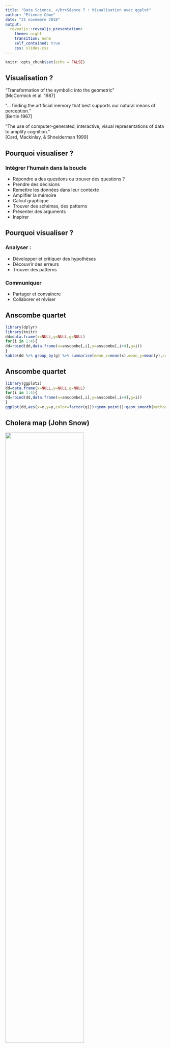 ```yaml
---
title: "Data Science, </br>Séance 7 : Visualisation avec ggplot"
author: "Etienne Côme"
date: "21 novembre 2018"
output:
  revealjs::revealjs_presentation:
    theme: night
    transition: none
    self_contained: true
    css: slides.css
---
```


```r
knitr::opts_chunk$set(echo = FALSE)
```



## Visualisation ?
“Transformation of the symbolic into the geometric”</br>
[McCormick et al. 1987]

“... finding the artificial memory that best supports our
natural means of perception.” </br>
[Bertin 1967]

“The use of computer-generated, interactive, visual
representations of data to amplify cognition.”</br>
[Card, Mackinlay, & Shneiderman 1999]


## Pourquoi visualiser ?
### Intégrer l'humain dans la boucle
<ul>
<li> Répondre a des questions ou trouver des questions ? 
<li> Prendre des décisions
<li> Remettre les données dans leur contexte
<li> Amplifier la mémoire
<li> Calcul graphique
<li> Trouver des schémas, des patterns
<li> Présenter des arguments
<li> Inspirer
</ul>

## Pourquoi visualiser ?

### Analyser :
<ul>
<li> Développer et critiquer des hypothèses
<li> Découvrir des erreurs
<li> Trouver des patterns
</ul>

### Communiquer
<ul>
<li> Partager et convaincre
<li> Collaborer et réviser
</ul>

## <span class="red">Anscombe quartet</span>

```r
library(dplyr)
library(knitr)
dd=data.frame(x=NULL,y=NULL,g=NULL)
for(i in 1:4){
dd=rbind(dd,data.frame(x=anscombe[,i],y=anscombe[,i+4],g=i))
}
kable(dd %>% group_by(g) %>% summarise(mean_x=mean(x),mean_y=mean(y),sd_x=sd(x),sd_y=sd(y)))
```

## <span class="red">Anscombe quartet</span> {data-background=#ffffff}

```r
library(ggplot2)
dd=data.frame(x=NULL,y=NULL,g=NULL)
for(i in 1:4){
dd=rbind(dd,data.frame(x=anscombe[,i],y=anscombe[,i+4],g=i))
}
ggplot(dd,aes(x=x,y=y,color=factor(g)))+geom_point()+geom_smooth(method='lm',se=FALSE,fullrange=TRUE,size=0.7,alpha=0.7)+facet_wrap(~g)
```



## Cholera map (John Snow)
<img src="./images/cholera.jpg" height="70%"></img>




## 
<h1 > <span class="green"> Visualiser </span><h1><h1>=</h1><h1>encoder dans des </h1><h1> <span class="red"> variables graphiques</span></h1><h1> les données</h1>



## <span class="red">Variables graphiques</span> {data-background=#ffffff}
<img src="./images/bertin1.png" height="700px"/>
<h4 class="orange" style="text-align:center"> Bertin Jacques, Sémiologie graphique, Paris, Mouton/Gauthier-Villars, 1967.</h4>



## <span class="red">Variables graphiques</span> {data-background=#ffffff}
<img src="./images/bertin2.png" height="65%"/>
<h4 class="orange" style="text-align:center"> Bertin Jacques, Sémiologie graphique, Paris, Mouton/Gauthier-Villars, 1967.</h4>

## Marques // variables graphiques

### Marques :
Eléments de base du graphiques
<img height="25%" src="images/channels.png"></img>

### Variables graphique (chanels) :
Ce qui va varier en fonctions des données

## <span class="red">Variables graphiques, marques </span> {data-background=#ffffff}
<img src="./images/marks_chanels.png" height="95%"/>


## <span class="red">Variables graphiques, marques </span> {data-background=#ffffff}
<img src="./images/marks_chanels3.png" height="95%"/>
Toutes les variables graphiques ne se valent pas.

## <span class="red">Variables graphiques, marques </span> {data-background=#ffffff}
<h4><span class="red">Choisir une variable graphique adapté aux type de la variable représenté</span></h4>
<img src="./images/marks_chanels2.png" height="95%"/>

## <span class="red">Variables graphiques, marques </span> {data-background=#ffffff}
<img src="./images/marks_chanels4.png" height="95%"/>
<p style="color:black">Ce qui est intéressant n'est pas toujours ce que l'on a au départ.</p>

## pré-attentive processing
### Combien de 3 ?
1281768756138976546984506985604982826762
9809858458224509856458945098450980943585
9091030209905959595772564675050678904567
8845789809821677654876364908560912949686


## pré-attentive processing
### Combien de 3 ?
12817687561<span style="color:#ffff00">3</span>8976546984506985604982826762
980985845822450985645894509845098094<span style="color:#ffff00">3</span>585
90910<span style="color:#ffff00">3</span>0209905959595772564675050678904567
8845789809821677654876<span style="color:#ffff00">3</span>64908560912949686


## <span class="red">pré-attentive processing</span> {data-background=#ffffff}
<img height="500px" src="./images/colour_P.gif"></img>

## <span class="red">pré-attentive processing</span> {data-background=#ffffff}
<img height="500px" src="./images/shape_P.gif"></img>


## <span class="red">pré-attentive processing</span> {data-background=#ffffff}
<img height="500px" src="./images/conjoin_P.gif"></img>


## {data-background=#ffffff}
<img src="./images/gggram1.png" height="95%"/> 



## {data-background=#ffffff}
<img src="./images/gggram2.png" height="95%"/>



## {data-background=#ffffff}
<img src="./images/gggram3.png" height="95%"/>




## 
```r
library(ggplot2)
ggplot(mpg)+geom_point(aes(x=cty,y=hwy,color=class))
```

##
<h1> Questions ? type des variables ?</h1><h1> <span class="blue">continues ?</span> <span class="green">discrètes ?</span> <span class="red">ordonnées ?</span> <span class="purple">temporelles ?</span> <span class="orange">spatiales ?</span></h1><h1></h1>



##
<h1> <span class="green">Des catégories</span> <h1><h1>et</h1><h1> <span class="red"> une quantité pour chaque catégorie</span> </h1>


##
<h1 class="green"> le bar chart</h1>





## <span class="green"> le bar chart</span>
```r
library(rjson)
library(dplyr)
?mpg
```


<h4> dataset mpg </h4>
<ul>

<li>manufacturer.

<li>model.

<li>displ. engine displacement, in litres

<li>...
</ul>

## <span class="green"> le bar chart</span>
```r
m_cty = mpg %>% group_by(manufacturer) %>% summarize(mcty=mean(cty))
ggplot(data=m_cty)+
  geom_bar(aes(x=manufacturer,y=mcty),stat = 'identity')+
  scale_x_discrete("Manufacturer")+
  scale_y_continuous("Miles / Gallon (City conditions)")
```


## <span class="green"> Ordre ?</span>
```r
m_cty_ordered = m_cty %>% arrange(desc(mcty)) %>% 
  mutate(manufacturer=factor(manufacturer,levels=manufacturer))
ggplot(data=m_cty_ordered)+
  geom_bar(aes(x=manufacturer,y=mcty),stat = 'identity')+
  scale_x_discrete("Manufacturer")+
  scale_y_continuous("Miles / Gallon (City conditions)")
```

## <span class="green"> Horizontal ?</span>
```r
ggplot(data=m_cty_ordered)+
  geom_bar(aes(x=manufacturer,y=mcty),stat = 'identity')+
  scale_x_discrete("Manufacturer")+
  scale_y_continuous("Miles / Gallon (City conditions)")+
  coord_flip()
```

##
<h1> La ligne : </h1>
<h1> <span class="green"> 1 variable numérique</span></h1> <h1>en fonction du</h1><h1> <span class="purple"> temps</span></h1>

##
<h1>Données Vélib' aggrégées :</h1>
```r
url="http://vlsstats.ifsttar.fr/data/temporalstats_Velib2018.json"
# lecture des données
data=fromJSON(file=url)
# construction d'une liste de data.frame homogènes
tempstats.list=lapply(data,function(x){
  data.frame(time=x$'_id',nbbikes=x$value$total_available_bikes)})
# concatenations des data.frame ?do.call
tempstats.df=do.call(rbind,tempstats.list)
```

## Ordre naturel imposé par le temps
```r
ggplot(data=tempstats.df,aes(x=time,y=nbbikes))+geom_point()
```

## Ordre naturel imposé par le temps
```r
ggplot(data=tempstats.df,aes(x=time,y=nbbikes))+geom_line()
```

## Aspect ratio
```r
ggplot(data=tempstats.df,aes(x=time,y=nbbikes))+geom_line()
```

## Aspect ratio
```r
ggplot(data=tempstats.df,aes(x=time,y=nbbikes))+geom_line()
```

## Aspect ratio
```r
ggplot(data=tempstats.df,aes(x=time,y=nbbikes))+geom_line()
```

## Aspect ratio, 45°
Heuristic: use the aspect ratio that results in an average line slope of 45°.
<img src="images/aspectratio.png" height="55%">
<h4 class="orange" style="text-align:center">Cleveland, William S., Marylyn E. McGill, and Robert McGill. "The shape parameter of a two-variable graph." Journal of the American Statistical Association 83.402 (1988): 289-300.</h4>

## Aire + Echelle
```r
ggplot(data=tempstats.df,aes(x=time,y=nbbikes))+geom_area()
```

## Changement de point de vue
```r
ggplot(data=tempstats.df,aes(x=time,y=max(nbbikes)-nbbikes))+
  geom_area()
```

##
<h1> <spanclass="green"> 1 variable numérique</span></h1> <h1>en fonction du</h1><h1 ><span class="purple"> temps</span></h1><h1> <span class="purple"> + catégories</span></h1>

## Données Vélib par stations
```r
# téléchargement et remise en forme des données
url = "http://vlsstats.ifsttar.fr/data/spatiotemporalstats_Velib2018.json"
data=fromJSON(file=url)
extract = function(x){
  data.frame(id=x$'_id',
             time= x$download_date,
             nbbikes = x$available_bikes )
  }
st_tempstats.df=do.call(rbind,lapply(data,extract))
sel = st_tempstats.df %>% select(id) %>% unique() %>% sample_n(8) %>% pull()
# selection de quelques stations
st_tempstats_sub.df = st_tempstats.df %>% 
  filter(id %in% sel)
```

## Line charts superposés
```r
ggplot(data=st_tempstats_sub.df)+
  geom_line(aes(x=time,y=nbbikes,group=id,color=factor(id)),size=2)
```

## Small multiples
```r
ggplot(data=st_tempstats_sub.df)+
  geom_line(aes(x=time,y=nbbikes,group=id,color=factor(id)),size=2)+
  facet_grid(id ~ .)
```


##
<h1> <span class="red"> 2 variables numériques</span></h1><h1 ><span class="green"> + catégories</span> </h1>

## Scatter plot + colors
```r
mpg_su = mpg %>% 
  filter(class %in% c('compact','suv','pickup','minivan')) 
ggplot(mpg_su)+geom_point(aes(x=cty,y=hwy,color=class))
```

## Scatter plot + symbols
```r
mpg_su = mpg %>% 
  filter(class %in% c('compact','suv','pickup','minivan')) 
ggplot(mpg_su)+geom_point(aes(x=cty,y=hwy,shape=class))
```

##
<h1> <span class="red"> 3 variables numériques (dont une >0)</span></h1><h1 ><span class="green"> + catégories</span> </h1>



## Scatter plot + couleur + taille
```r
ggplot(mpg_su)+geom_point(aes(x=cty,y=hwy,color=class,size=displ))
```

## Scatter plot + couleur + taille ! echelles
```r
ggplot(mpg_su)+geom_point(aes(x=cty,y=hwy,color=class,size=displ))
```

##
<h1> Taille des cercles : échelle aire ou rayon ?</h1>
<script src="./libs/d3.v3.min.js"></script>

<h4> Rayon </h4>
<svg id="g1" width="500px" height="150px">
</svg>
<script>
var svg = d3.select("#g1")
svg.selectAll("circle").data([5, 25, 50]).enter().append("circle").attr("cx",function(d,i){return 20+i*100}).attr("cy",52).attr("r",function(d){return d}).style("fill","#2ca02c").style("stroke","#165016").style("stroke-width","2px")
svg.selectAll("text").data([5, 25, 50]).enter().append("text").attr("x",function(d,i){return 20+i*100}).attr("y",125).text(function(d){return d}).attr("fill","#fff")
</script>
<h4> Aire </h4>

<svg id="g2" width="500px" height="150px">
</svg>
<script>
var svg = d3.select("#g2")
svg.selectAll("circle").data([5, 25, 50]).enter().append("circle").attr("cx",function(d,i){return 20+i*100}).attr("cy",52).attr("r",function(d){return Math.sqrt(d)*3}).style("fill","#2ca02c").style("stroke","#165016").style("stroke-width","2px")
svg.selectAll("text").data([5, 25, 50]).enter().append("text").attr("x",function(d,i){return 20+i*100}).attr("y",125).text(function(d){return d}).attr("fill","#fff")
</script>


## {data-background=#ffffff}
<img src="./images/choisir-un-graphique.png" height=1200>

##
<h1>Principes :</h1>
<h1 class="red">Eviter de mentir,<br> Lie Factor</h1>

$$\textrm{Lie factor} = \frac{\textrm{visual effect size}}{\textrm{data effect size}}$$




##
<h1 class="red">Lie factor :</h1>
$$\textrm{data effect size} = \frac{27.5 - 18}{18} \times 100 = 53 \%$$
<img src="./images/tuft2n.png" height="40%"/>
<h4 class="orange" style="text-align:center">Edward Tufte, The Visual Display of Quantitative Information, Cheshire, CT, Graphics Press, 2001, 2e éd. (1re éd. 1983)</h4>



##
<h1 class="red">Lie factor :</h1>
$$\textrm{visual effect size} = \frac{5.3 -0.6}{0.6} \times 100 = 783 \%$$
<img src="./images/tuft2n.png" height="40%"/>
<h4 class="orange" style="text-align:center">Edward Tufte, The Visual Display of Quantitative Information, Cheshire, CT, Graphics Press, 2001, 2e éd. (1re éd. 1983)</h4>


##
<h1 class="red">Lie factor :</h1>
$$\textrm{Lie factor} = \frac{783}{53} = 14.8$$
<img src="./images/tuft2n.png" height="40%"/>
<h4 class="orange" style="text-align:center">Edward Tufte, The Visual Display of Quantitative Information, Cheshire, CT, Graphics Press, 2001, 2e éd. (1re éd. 1983)</h4>



##
<h1 class="red">Lie factor : 9.4</h1>
<img src="./images/tuft1.gif" height="70%"/>
<h4 class="orange" style="text-align:center">Edward Tufte, The Visual Display of Quantitative Information, Cheshire, CT, Graphics Press, 2001, 2e éd. (1re éd. 1983)</h4>

##
<img src="./images/lying.jpg" height="400"/>
<p>Sachant que l’aire de la tranche "apple"" (en vert) est proportionelle à $2.22\,cm^2$ et celle correspondant à rim (en bleue) est proportionelle à
$2.96\,cm^2$ calculer le lying factor ?</p>


## Perception
<img src="./images/stevenlaw.png" height="400"></img>
$$S = I^p$$


##
<h1>Principes :</h1>
<h1 class="green">Augmenter la densité de données</h1>
$$\textrm{graph data density} = \frac{\textrm{number of entries in data matrix}}{\textrm{area of data display}}$$
</section>

##
<h1 class="red">Data density :</h1>
<h4>Eviter les graphique à faible densité</h4>
<img src="./images/tuft3n.png" height="60%"/>
<h4 class="orange" style="text-align:center">Edward Tufte, The Visual Display of Quantitative Information, Cheshire, CT, Graphics Press, 2001, 2e éd. (1re éd. 1983)</h4>


##
<h1 class="red">Data density :</h1>
<h4>Meilleure densité de donnée</h4>
<img src="./images/tuft4.png" height="50%"/>
<h4 class="orange" style="text-align:center">Edward Tufte, The Visual Display of Quantitative Information, Cheshire, CT, Graphics Press, 2001, 2e éd. (1re éd. 1983)</h4>



##<span class="red">Bonnes pratiques :</span>
<ul>
<li> éviter de mentir !
<li> faire des graphiques riches
<li> avec des encodages adaptés
<li> de bonnes échelles, (!couleurs, !aires) 
<li> des axes labelisés
<li> ordre des facteurs
<li> aspect ratio
<li> format d'enregistrements pdf, svg // png,jpg
</ul>



## <span class="green">ggplot</span>
<h1> gg = <span class="red"> grammar of graphics </span></h1> 
<ul>
<li> "The Grammar of Graphics" (Wilkinson, Annand and Grossman, 2005)
<li> grammaire &#8594; même type de description pour des graphique différents 
</ul>


## ggplot


<h4>Composants de la grammaires :</h4>
</ul>
<li> <span class="red">data and aesthetic mappings</span>,<br>
ex : f(data) &#8594; x position, y position, size, shape, color 
<li> <span class="red">geometric objects</span>,<br>
ex : points, lines, bars, texts 
<li> <span class="red">scales</span>,<br>
ex : f([0, 100]) &#8594; [0, 5] px
<li> <span class="red">facet specification</span>,<br>
ex : segmentation des données suivant un ou plusieurs facteurs
<li> <span class="red">statistical transformations</span>,<br> 
ex : moyenne, comptage, régression
<li> <span class="red">the coordinate system</span>.
</ul>
</section>


## ggplot
<h4>Création d'un graphique :</h4>
</ul>
<li> ajout successif de layers (calques) 
<li> définissant un mapping des données vers leurs représentation
<li> (+ optionel) définition de transformations statistique 
<li> (+ optionel) définition des échelles
<li> (+ optionel) gestion du thème des titre ...
</ul>
<br><br>
<h4 class="red">! Données toujours sous forme de data.frame bien formatées</h4>



## <span class="green">ggplot, géométries</span>
<h4>Création d'un graphique :</h4>
</ul>
<li> ajout successif de layers (calques)<br>
<pre><code class="r">+geom_line()</pre></code>
<li> définissant un mapping des données vers leurs représentation
<pre><code class="r">aes(x=a,y=b,...)</pre></code>
</ul>
<h4>Exemple</h4>
<pre><code class="r">
ggplot(mpg)+
  geom_point(aes(x=cty,y=hwy,color=manufacturer,shape=factor(cyl)))
ggplot(mpg,aes(x=cty,y=hwy,color=manufacturer,shape=factor(cyl)))+
  geom_jitter()
</pre></code>



## ggplot
```r
ggplot(mpg,aes(x=cty,y=hwy,color=manufacturer))+geom_point()
```

## ggplot
```r
ggplot(mpg,aes(x=cty,y=hwy,color=manufacturer))+geom_jitter()
```


## ggplot
```r
ggplot(mpg,aes(x=cty,fill=manufacturer))+geom_histogram(binwidth=2)
```

## ggplot
```r
ggplot(mpg,aes(y=cty,x=manufacturer))+geom_violin()
```

##<span class="green">ggplot, échelles</span>
<h4>Création d'un graphique :</h4>
</ul>
<li> ajout successif de layers (calques)<br>
<pre><code class="r">+geom_line()</pre></code>
<li> définissant un mapping des données vers leurs représentation
<pre><code class="r">aes(x=a,y=b,...)</pre></code>
<li> en fixant les échelles
<pre><code class="r">scale_fill_brewer(palette=3,type="qual")
scale_x_continuous(limits=c(0,45),breaks=seq(0,45,2))</pre></code>
</ul>

## <span class="green">ggplot, échelles</span>
```r
ggplot(mpg,aes(x=cty,y=hwy,color=manufacturer,shape=factor(cyl)))+
  geom_jitter()+
  scale_x_continuous(limits=c(0,45),breaks=seq(0,45,2))
```


##
<h1><span class="green">Echelles</span> <br><span class="orange">de</span><br> <span class="purple">couleurs</span></h1>


## Echelle de couleurs
<a href="http://colorbrewer2.org/"><h1>http://colorbrewer2.org/</h1></a>




## <span class="green">ggplot, facettes</span>
<h4>Création d'un graphique :</h4>
</ul>
<li> ajout successif de layers (calques)<br>
<pre><code class="r">+geom_line()</pre></code>
<li> définissant un mapping des données vers leurs représentation
<pre><code class="r">aes(x=a,y=b,...)</pre></code>
<li> en fixant les échelles
<pre><code class="r">scale_fill_brewer(palette=3,type="qual")
scale_x_continuous(limits=c(0,45),breaks=seq(0,45,2))</pre></code>
<li> en créant des facettes
<pre><code class="r">facet_grid(. ~ cyl)</pre></code>
</ul>

## <span class="green">ggplot, facettes</span>
```r
ggplot(data=mpg,aes(x=hwy,y=cty,color=class))+
  geom_point()+
  facet_wrap(~year)
```

## <span class="green">ggplot, stats</span>
<h4>Création d'un graphique :</h4>
</ul>
<li> ajout successif de layers (calques)<br>
<pre><code class="r">+geom_line()</pre></code>
<li> définissant un mapping des données vers leurs représentation
<pre><code class="r">aes(x=a,y=b,...)</pre></code>
<li> en fixant les échelles
<pre><code class="r">scale_fill_brewer(palette=3,type="qual")
scale_x_continuous(limits=c(0,45),breaks=seq(0,45,2))</pre></code>
<li> en ajoutant des stats
<pre><code class="r">stat_density2d()</pre></code>
</ul>


## ggplot
```r
ggplot(mpg,aes(y=cty,x=hwy))+
  geom_point(color="blue")+stat_density2d()
```

## ggplot
```r
ggplot(mpg,aes(y=cty,x=hwy))+
  geom_point(color="blue")+stat_smooth()
```

## ggplot
```r
library(hexbin)
ggplot(mpg,aes(y=cty,x=hwy))+
  stat_binhex()
```


## Exercices
Reprendre les échelles, légendes de cette figures
```r
# téléchargement et remise en forme des données
url="http://vlsstats.ifsttar.fr/data/spatiotemporalstats_Velib2018.json"
data=fromJSON(file=url)
extract = function(x){
  data.frame(id=x$'_id',
             time= x$download_date,
             nbbikes = x$available_bikes )
  }
st_tempstats.df=do.call(rbind,lapply(data,extract))
# selection de 3 stations
st_tempstats_sub.df = st_tempstats.df %>% 
  filter(id %in% sel)
ggplot(data=st_tempstats_sub.df)+
  geom_line(aes(x=time,y=nbbikes,group=id,color=factor(id)),size=2)+
  facet_grid(id ~ .)
```

## Exercices
Reprendre les échelles, légendes de cette figures
```r
ggplot(data=st_tempstats_sub.df)+
  geom_line(aes(x=time,y=nbbikes,group=id,color=factor(id)),size=2)+
  facet_grid(id ~ .)
```


## Exercices
Reproduire ce graphique (Les données Iris sont déjà chargées)
```r
ggplot(data=iris,aes(x=Petal.Length,y=Petal.Width,color=Species,shape=Species))+geom_point()+geom_density2d()
```

## Exercices
Reproduire ce graphique (Les données mtcars sont déjà chargées)
! modifier le theme du graphique ?theme
```r
mto = mtcars %>% mutate(label = rownames(mtcars)) %>% arrange(mpg)  %>% mutate(label=factor(label,levels=label))
ggplot(data=mto,aes(y=label,x=mpg))+geom_point()+geom_text(aes(y=label,x=mpg+1,label=label),hjust= "left")+theme_bw()+scale_x_continuous(limits=c(10,50),"Miles / Gallon")+scale_y_discrete("")+theme(axis.title.y = element_blank(), axis.text.y = element_blank(),line = element_blank(),rect=element_blank(),axis.line.x = element_line(),axis.ticks.x.bottom = element_line())
```

## Exercices
Reproduire ce graphique
```r
library(tidyr)
# téléchargement et remise en forme des données
url = "http://vlsstats.ifsttar.fr/data/spatiotemporalstats_Velib2018.json"
data=fromJSON(file=url)
extract = function(x){
  data.frame(id=x$'_id',
             time= x$download_date,
             nbbikes = x$available_bikes )
  }
st_tempstats.df=do.call(rbind,lapply(data,extract))
# taille des stations
st_size.df = st_tempstats.df %>% group_by(id) %>% summarise(size=max(nbbikes))
# ratio de remplissage
st_fillratio.df = st_tempstats.df %>% left_join(st_size.df) %>% mutate(fillratio = nbbikes/size) %>% select(id,time,fillratio)
# passage en large
X = st_fillratio.df%>% spread(time,fillratio,fill = 0)
# kmeans
Xnum=X[,2:ncol(X)]
K=8
clust= kmeans(Xnum,K)
clust.df  = data.frame(id=X[,1],cluster=factor(clust$cluster,levels=1:K))
res.df = st_fillratio.df %>% left_join(clust.df) %>% mutate(fillratio=ifelse(is.na(fillratio),0,fillratio))
res.mean.df = res.df %>% group_by(time,cluster) %>% summarise(mfillratio=mean(fillratio))
ggplot()+geom_line(data=res.df,aes(x=as.POSIXct(time,origin="1970-01-01"),y=fillratio,color=cluster,group=id),alpha=0.05)+
  geom_line(data=res.mean.df,aes(x=as.POSIXct(time,origin="1970-01-01"),y=mfillratio,color=cluster,group=cluster),size=1.5)+
  facet_grid(cluster~.)+scale_x_datetime("")+scale_y_continuous("Fill / Ratio")
```

## Exercices
Reproduire ce graphique 
Informations supplémentaires :
<ul>
<li> Données Vélib de New York
<li> Calculer le taux de remplissage / max(velos disponnibles)
<li> passer en format large 
<li> k-means en 8 classes Matrixe X (lignes = stations, colonnes = pas de temps)
<li> facet + courbes moyennes + transparence (alpha)
</ul>


## Sources

<ul>
<li> https://www.r-graph-gallery.com/index.html
<li> http://www.cis.umassd.edu/~dkoop/cis467
<li> https://www.namwkim.org/datavis
<li> https://courses.cs.washington.edu/courses/cse512
<li> https://serialmentor.com/dataviz/
<li> http://socviz.co/gettingstarted.html
</ul>
